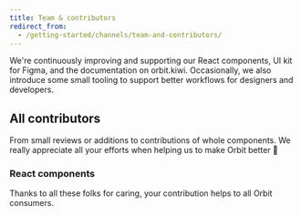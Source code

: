 ```yaml
---
title: Team & contributors
redirect_from:
  - /getting-started/channels/team-and-contributors/
---
```



We're continuously improving and supporting our React components,
UI kit for Figma, and the documentation on orbit.kiwi.
Occasionally, we also introduce some small tooling
to support better workflows for designers and developers.

<OrbitTeam />

## All contributors

From small reviews or additions to contributions of whole components.
We really appreciate all your efforts when helping us to make Orbit better
👏

### React components

<GithubContributors />

Thanks to all these folks for caring, your contribution helps to all Orbit consumers.
